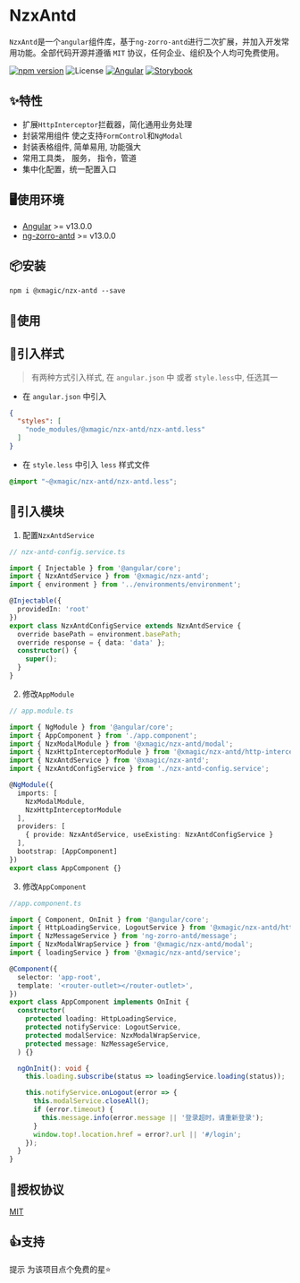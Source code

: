 
<Meta title="介绍" />

# NzxAntd

`NzxAntd`是一个`angular`组件库，基于`ng-zorro-antd`进行二次扩展，并加入开发常用功能。全部代码开源并遵循 `MIT` 协议，任何企业、组织及个人均可免费使用。

[![npm version](https://img.shields.io/npm/v/ngx-fluent-form/latest.svg)](https://npmjs.com/package/@xmagic/nzx-antd)
![License](https://img.shields.io/badge/License-MIT-blue.svg)
[![Angular](https://img.shields.io/badge/Build%20with-Angular%20CLI-red?logo=angular)](https://www.github.com/angular/angular)
[![Storybook](https://cdn.jsdelivr.net/gh/storybookjs/brand@main/badge/badge-storybook.svg)](https://m310851010.github.io/nzx-antd)

## ✨特性

- 扩展`HttpInterceptor`拦截器，简化通用业务处理
- 封装常用组件 使之支持`FormControl`和`NgModal`
- 封装表格组件, 简单易用, 功能强大
- 常用工具类， 服务， 指令，管道
- 集中化配置，统一配置入口

## 🖥使用环境

- [Angular](https://angular.io) >= v13.0.0
- [ng-zorro-antd](https://ng.ant.design) >= v13.0.0

## 📦安装

```shell
npm i @xmagic/nzx-antd --save
```

## 🔨使用


## 🍏引入样式

> 有两种方式引入样式, 在 `angular.json` 中 或者 `style.less`中, 任选其一

- 在 `angular.json` 中引入

```json
{
  "styles": [
    "node_modules/@xmagic/nzx-antd/nzx-antd.less"
  ]
}
```

- 在 `style.less` 中引入 `less` 样式文件

```css
@import "~@xmagic/nzx-antd/nzx-antd.less";
```

## 🍎引入模块

1. 配置`NzxAntdService`

```ts
// nzx-antd-config.service.ts

import { Injectable } from '@angular/core';
import { NzxAntdService } from '@xmagic/nzx-antd';
import { environment } from '../environments/environment';

@Injectable({
  providedIn: 'root'
})
export class NzxAntdConfigService extends NzxAntdService {
  override basePath = environment.basePath;
  override response = { data: 'data' };
  constructor() {
    super();
  }
}

```

2. 修改`AppModule`

```ts
// app.module.ts

import { NgModule } from '@angular/core';
import { AppComponent } from './app.component';
import { NzxModalModule } from '@xmagic/nzx-antd/modal';
import { NzxHttpInterceptorModule } from '@xmagic/nzx-antd/http-interceptor';
import { NzxAntdService } from '@xmagic/nzx-antd';
import { NzxAntdConfigService } from './nzx-antd-config.service';

@NgModule({
  imports: [
    NzxModalModule,
    NzxHttpInterceptorModule
  ],
  providers: [
    { provide: NzxAntdService, useExisting: NzxAntdConfigService }
  ],
  bootstrap: [AppComponent]
})
export class AppComponent {}
```

3. 修改`AppComponent`

```ts
//app.component.ts

import { Component, OnInit } from '@angular/core';
import { HttpLoadingService, LogoutService } from '@xmagic/nzx-antd/http-interceptor';
import { NzMessageService } from 'ng-zorro-antd/message';
import { NzxModalWrapService } from '@xmagic/nzx-antd/modal';
import { loadingService } from '@xmagic/nzx-antd/service';

@Component({
  selector: 'app-root',
  template: '<router-outlet></router-outlet>',
})
export class AppComponent implements OnInit {
  constructor(
    protected loading: HttpLoadingService,
    protected notifyService: LogoutService,
    protected modalService: NzxModalWrapService,
    protected message: NzMessageService,
  ) {}

  ngOnInit(): void {
    this.loading.subscribe(status => loadingService.loading(status));

    this.notifyService.onLogout(error => {
      this.modalService.closeAll();
      if (error.timeout) {
        this.message.info(error.message || '登录超时，请重新登录');
      }
      window.top!.location.href = error?.url || '#/login';
    });
  }
}
```

## 🏴授权协议

[MIT](https://raw.githubusercontent.com/m310851010/nzx-antd/main/LICENSE)

## 👍支持

<div className="doc-tip-wrapper">
  <span className="doc-tip">提示</span> 为该项目点个免费的星⭐
</div>
